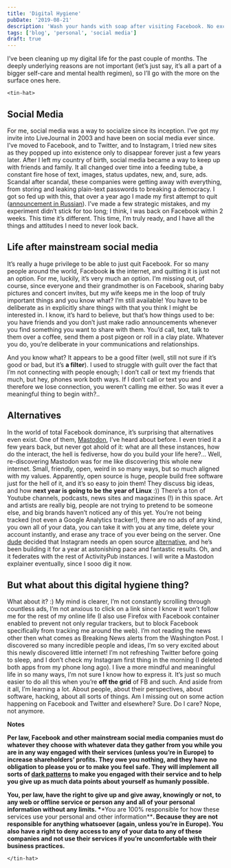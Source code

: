 ```yaml
---
title: 'Digital Hygiene'
pubDate: '2019-08-21'
description: 'Wash your hands with soap after visiting Facebook. No exceptions!'
tags: ['blog', 'personal', 'social media']
draft: true
---
```


I’ve been cleaning up my digital life for the past couple of months. The deeply underlying reasons are not important (let’s just say, it’s all a part of a bigger self-care and mental health regimen), so I’ll go with the more on the surface ones here.

`<tin-hat>`

## **Social Media**

For me, social media was a way to socialize since its inception. I’ve got my invite into LiveJournal in 2003 and have been on social media ever since. I’ve moved to Facebook, and to Twitter, and to Instagram, I tried new sites as they popped up into existence only to disappear forever just a few years later. After I left my country of birth, social media became a way to keep up with friends and family. It all changed over time into a feeding tube, a constant fire hose of text, images, status updates, new, and, sure, ads. Scandal after scandal, these companies were getting away with everything, from storing and leaking plain-text passwords to breaking a democracy. I got so fed up with this, that over a year ago I made my first attempt to quit ([announcement in Russian](/blog/rosnovsky-park-second-coming/)). I’ve made a few strategic mistakes, and my experiment didn’t stick for too long; I think, I was back on Facebook within 2 weeks. This time it’s different. This time, I’m truly ready, and I have all the things and attitudes I need to never look back.

## **Life after mainstream social media**

It’s really a huge privilege to be able to just quit Facebook. For so many people around the world, Facebook **is** the internet, and quitting it is just not an option. For me, luckily, it’s very much an option. I’m missing out, of course, since everyone and their grandmother is on Facebook, sharing baby pictures and concert invites, but my wife keeps me in the loop of truly important things and you know what? I’m still available! You have to be deliberate as in explicitly share things with that you think I might be interested in. I know, it’s hard to believe, but that’s how things used to be: you have friends and you don’t just make radio announcements whenever you find something you want to share with them. You’d call, text, talk to them over a coffee, send them a post pigeon or roll in a clay plate. Whatever you do, you’re deliberate in your communications and relationships.

And you know what? It appears to be a good filter (well, still not sure if it’s good or bad, but it’s **a filter**). I used to struggle with guilt over the fact that I’m not connecting with people enough; I don’t call or text my friends that much, but hey, phones work both ways. If I don’t call or text you and therefore we lose connection, you weren’t calling me either. So was it ever a meaningful thing to begin with?..

## **Alternatives**

In the world of total Facebook dominance, it’s surprising that alternatives even exist. One of them, [Mastodon](https://www.joinmastodon.org/), I’ve heard about before. I even tried it a few years back, but never got ahold of it: what are all these instances, how do the interact, the hell is fediverse, how do you build your life here?… Well, re-discovering Mastodon was for me like discovering this whole new internet. Small, friendly, open, weird in so many ways, but so much aligned with my values. Apparently, open source is huge, people build free software just for the hell of it, and it’s so easy to join them! They discuss big ideas, and how **next year is going to be the year of Linux** :)) There’s a ton of Youtube channels, podcasts, news sites and magazines (!) in this space. Art and artists are really big, people are not trying to pretend to be someone else, and big brands haven’t noticed any of this yet. You’re not being tracked (not even a Google Analytics tracker!), there are no ads of any kind, you own all of your data, you can take it with you at any time, delete your account instantly, and erase any trace of you ever being on the server. One [dude](https://mastodon.social/@dansup) decided that Instagram needs an open source [alternative](https://pixelfed.org/), and he’s been building it for a year at astonishing pace and fantastic results. Oh, and it federates with the rest of ActivityPub instances. I will write a Mastodon explainer eventually, since I sooo dig it now.

## **But what about this digital hygiene thing?**

What about it? :) My mind is clearer, I’m not constantly scrolling through countless ads, I’m not anxious to click on a link since I know it won’t follow me for the rest of my online life (I also use Firefox with Facebook container enabled to prevent not only regular trackers, but to block Facebook specifically from tracking me around the web). I’m not reading the news other then what comes as Breaking News alerts from the Washington Post. I discovered so many incredible people and ideas, I’m so very excited about this newly discovered little internet! I’m not refreshing Twitter before going to sleep, and I don’t check my Instagram first thing in the morning (I deleted both apps from my phone long ago). I live a more mindful and meaningful life in so many ways, I’m not sure I know how to express it. It’s just so much easier to do all this when you’re **off the grid** of FB and such. And aside from it all, I’m learning a lot. About people, about their perspectives, about software, hacking, about all sorts of things. Am I missing out on some action happening on Facebook and Twitter and elsewhere? Sure. Do I care? Nope, not anymore.

**Notes**

**Per law, Facebook and other mainstream social media companies must do whatever they choose with whatever data they gather from you while you are in any way engaged with their services (unless you’re in Europe) to increase shareholders’ profits. They owe you nothing, and they have no obligation to please you or to make you feel safe. They will implement all sorts of [dark patterns](https://www.darkpatterns.org/) to make you engaged with their service and to help you give up as much data points about yourself as humanly possible.**

**You, per law, have the right to give up and give away, knowingly or not, to any web or offline service or person any and all of your personal information without any limits. \***\*You are 100% responsible for how these services use your personal and other information\*\***. Because they are not responsible for anything whatsoever (again, unless you’re in Europe). You also have a right to deny access to any of your data to any of these companies and not use their services if you’re uncomfortable with their business practices.**

`</tin-hat>`

